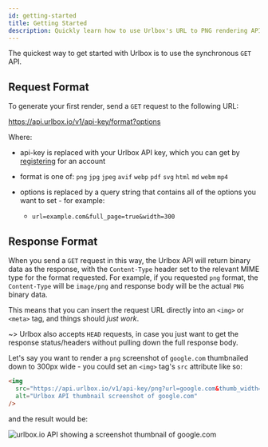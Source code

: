 ```yaml
---
id: getting-started
title: Getting Started
description: Quickly learn how to use Urlbox's URL to PNG rendering API
---
```


The quickest way to get started with Urlbox is to use the synchronous `GET` API.

## Request Format

To generate your first render, send a `GET` request to the following URL:

<UrlboxUrl>https://api.urlbox.io/v1/api-key/format?options</UrlboxUrl>

Where:

- <Highlight>api-key</Highlight> is replaced with your Urlbox API key, which you
  can get by <a href="/pricing">registering</a> for an account

- <Highlight variant="format">format</Highlight> is one of: `png` `jpg` `jpeg` `avif`
  `webp` `pdf` `svg` `html` `md` `webm` `mp4`

- <Highlight variant="query">options</Highlight> is replaced by a query string that
  contains all of the options you want to set - for example:

  - `url=example.com&full_page=true&width=300`

## Response Format

When you send a `GET` request in this way, the Urlbox API will return binary data as the response, with the `Content-Type` header set to the relevant MIME type for the format requested. For example, if you requested `png` format, the `Content-Type` will be `image/png` and response body will be the actual `PNG` binary data.

This means that you can insert the request URL directly into an `<img>` or `<meta>` tag, and things should _just work_.

~> Urlbox also accepts `HEAD` requests, in case you just want to get the response status/headers without pulling down the full response body.

Let's say you want to render a `png` screenshot of `google.com` thumbnailed down to 300px wide - you could set an `<img>` tag's `src` attribute like so:

```html
<img
  src="https://api.urlbox.io/v1/api-key/png?url=google.com&thumb_width=300"
  alt="Urlbox API thumbnail screenshot of google.com"
/>
```

and the result would be:

<div className="doc-img center mx-auto">

![urlbox.io API showing a screenshot thumbnail of google.com](https://api.urlbox.io/v1/ca482d7e-9417-4569-90fe-80f7c5e1c781/17ece442b26c8518328a5ae2b8b851359e2d4a20/png?url=google.com&thumb_width=300)

</div>

